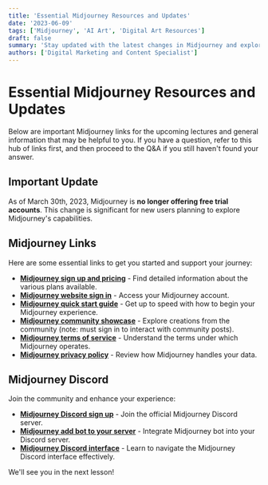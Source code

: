 ```yaml
---
title: 'Essential Midjourney Resources and Updates'
date: '2023-06-09'
tags: ['Midjourney', 'AI Art', 'Digital Art Resources']
draft: false
summary: 'Stay updated with the latest changes in Midjourney and explore a hub of crucial links for your journey with AI-powered digital art creation. This resource guide includes links to sign up, pricing, quick starts, and community interactions.'
authors: ['Digital Marketing and Content Specialist']
---
```


# Essential Midjourney Resources and Updates

Below are important Midjourney links for the upcoming lectures and general information that may be helpful to you. If you have a question, refer to this hub of links first, and then proceed to the Q&A if you still haven't found your answer.

## Important Update

As of March 30th, 2023, Midjourney is **no longer offering free trial accounts**. This change is significant for new users planning to explore Midjourney's capabilities.

## Midjourney Links

Here are some essential links to get you started and support your journey:

- **[Midjourney sign up and pricing](https://docs.midjourney.com/docs/plans)** - Find detailed information about the various plans available.
- **[Midjourney website sign in](https://www.midjourney.com/auth/signin/)** - Access your Midjourney account.
- **[Midjourney quick start guide](https://docs.midjourney.com/docs/quick-start)** - Get up to speed with how to begin your Midjourney experience.
- **[Midjourney community showcase](https://www.midjourney.com/showcase/recent/)** - Explore creations from the community (note: must sign in to interact with community posts).
- **[Midjourney terms of service](https://docs.midjourney.com/docs/terms-of-service)** - Understand the terms under which Midjourney operates.
- **[Midjourney privacy policy](https://docs.midjourney.com/docs/privacy-policy)** - Review how Midjourney handles your data.

## Midjourney Discord

Join the community and enhance your experience:

- **[Midjourney Discord sign up](https://discord.com/invite/midjourney)** - Join the official Midjourney Discord server.
- **[Midjourney add bot to your server](https://docs.midjourney.com/docs/invite-the-bot)** - Integrate Midjourney bot into your Discord server.
- **[Midjourney Discord interface](https://docs.midjourney.com/docs/midjourney-discord)** - Learn to navigate the Midjourney Discord interface effectively.

We'll see you in the next lesson!
